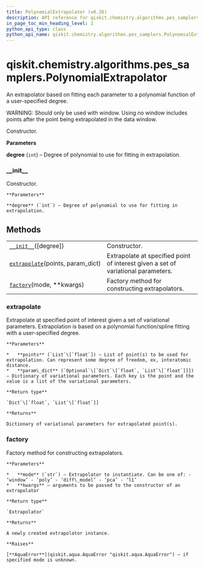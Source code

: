 ```yaml
---
title: PolynomialExtrapolator (v0.26)
description: API reference for qiskit.chemistry.algorithms.pes_samplers.PolynomialExtrapolator in qiskit v0.26
in_page_toc_min_heading_level: 1
python_api_type: class
python_api_name: qiskit.chemistry.algorithms.pes_samplers.PolynomialExtrapolator
---
```


<span id="qiskit-chemistry-algorithms-pes-samplers-polynomialextrapolator" />

# qiskit.chemistry.algorithms.pes\_samplers.PolynomialExtrapolator

<Class id="qiskit.chemistry.algorithms.pes_samplers.PolynomialExtrapolator" isDedicatedPage={true} github="https://github.com/qiskit-community/qiskit-aqua/tree/stable/0.9/qiskit/chemistry/algorithms/pes_samplers/extrapolator.py" signature="PolynomialExtrapolator(degree=1)" modifiers="class">
  An extrapolator based on fitting each parameter to a polynomial function of a user-specified degree.

  WARNING: Should only be used with window. Using no window includes points after the point being extrapolated in the data window.

  Constructor.

  **Parameters**

  **degree** (`int`) – Degree of polynomial to use for fitting in extrapolation.

  ### \_\_init\_\_

  <Function id="qiskit.chemistry.algorithms.pes_samplers.PolynomialExtrapolator.__init__" signature="__init__(degree=1)">
    Constructor.

    **Parameters**

    **degree** (`int`) – Degree of polynomial to use for fitting in extrapolation.
  </Function>

  ## Methods

  |                                                                                                                                                                                                  |                                                                                   |
  | ------------------------------------------------------------------------------------------------------------------------------------------------------------------------------------------------ | --------------------------------------------------------------------------------- |
  | [`__init__`](#qiskit.chemistry.algorithms.pes_samplers.PolynomialExtrapolator.__init__ "qiskit.chemistry.algorithms.pes_samplers.PolynomialExtrapolator.__init__")(\[degree])                    | Constructor.                                                                      |
  | [`extrapolate`](#qiskit.chemistry.algorithms.pes_samplers.PolynomialExtrapolator.extrapolate "qiskit.chemistry.algorithms.pes_samplers.PolynomialExtrapolator.extrapolate")(points, param\_dict) | Extrapolate at specified point of interest given a set of variational parameters. |
  | [`factory`](#qiskit.chemistry.algorithms.pes_samplers.PolynomialExtrapolator.factory "qiskit.chemistry.algorithms.pes_samplers.PolynomialExtrapolator.factory")(mode, \*\*kwargs)                | Factory method for constructing extrapolators.                                    |

  ### extrapolate

  <Function id="qiskit.chemistry.algorithms.pes_samplers.PolynomialExtrapolator.extrapolate" signature="extrapolate(points, param_dict)">
    Extrapolate at specified point of interest given a set of variational parameters. Extrapolation is based on a polynomial function/spline fitting with a user-specified degree.

    **Parameters**

    *   **points** (`List`\[`float`]) – List of point(s) to be used for extrapolation. Can represent some degree of freedom, ex, interatomic distance.
    *   **param\_dict** (`Optional`\[`Dict`\[`float`, `List`\[`float`]]]) – Dictionary of variational parameters. Each key is the point and the value is a list of the variational parameters.

    **Return type**

    `Dict`\[`float`, `List`\[`float`]]

    **Returns**

    Dictionary of variational parameters for extrapolated point(s).
  </Function>

  ### factory

  <Function id="qiskit.chemistry.algorithms.pes_samplers.PolynomialExtrapolator.factory" signature="factory(mode, **kwargs)" modifiers="static">
    Factory method for constructing extrapolators.

    **Parameters**

    *   **mode** (`str`) – Extrapolator to instantiate. Can be one of: - ‘window’ - ‘poly’ - ‘diff\_model’ - ‘pca’ - ‘l1’
    *   **kwargs** – arguments to be passed to the constructor of an extrapolator

    **Return type**

    `Extrapolator`

    **Returns**

    A newly created extrapolator instance.

    **Raises**

    [**AquaError**](qiskit.aqua.AquaError "qiskit.aqua.AquaError") – if specified mode is unknown.
  </Function>
</Class>

